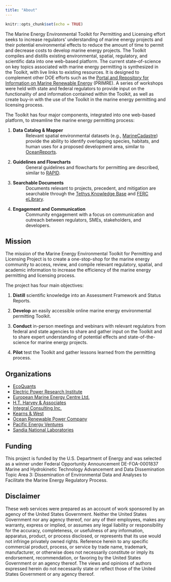 ```yaml
---
title: "About"
---
```


```r
knitr::opts_chunk$set(echo = TRUE)
```


The Marine Energy Environmental Toolkit for Permitting and Licensing effort seeks to increase regulators’ understanding of marine energy projects and their potential environmental effects to reduce the amount of time to permit and decrease costs to develop marine energy projects. The Toolkit compiles and distills existing environmental, spatial, regulatory, and scientific data into one web-based platform. The current state–of-science on key topics associated with marine energy permitting is synthesized in the Toolkit, with live links to existing resources. It is designed to complement other DOE efforts such as the [Portal and Repository for Information on Marine Renewable Energy](https://openei.org/wiki/PRIMRE) (PRIMRE). A series of workshops were held with state and federal regulators to provide input on the functionality of and information contained within the Toolkit, as well as create buy-in with the use of the Toolkit in the marine energy permitting and licensing process. 

The Toolkit has four major components, integrated into one web-based platform, to streamline the marine energy permitting process:

1. **Data Catalog & Mapper**
: Relevant spatial environmental datasets (e.g., [MarineCadastre](https://marinecadastre.gov/)) provide the ability to identify overlapping species, habitats, and human uses for a proposed development area, similar to [OceanReports](https://www.marinecadastre.gov/oceanreports/@-10737743.881037742,4753280.983019757/4).

1. **Guidelines and Flowcharts**
: General guidelines and flowcharts for permitting are described, similar to [RAPID](https://openei.org/wiki/RAPID).

1. **Searchable Documents**
: Documents relevant to projects, precedent, and mitigation are searchable through the [Tethys Knowledge Base](https://tethys.pnnl.gov/knowledge-base-marine-energy) and [FERC eLibrary](https://www.ferc.gov/ferc-online/elibrary). 

1. **Engagement and Communication**
: Community engagement with a focus on communication and outreach between regulators, SMEs, stakeholders, and developers. 

## Mission

The mission of the Marine Energy Environmental Toolkit for Permitting and Licensing Project is to create a one-stop-shop for the marine energy community to access, review, and compile relevant regulatory, spatial, and academic information to increase the efficiency of the marine energy permitting and licensing process.

The project has four main objectives:

1. **Distill** scientific knowledge into an Assessment Framework and Status Reports. 

1. **Develop** an easily accessible online marine energy environmental permitting Toolkit. 

1. **Conduct** in-person meetings and webinars with relevant regulators from federal and state agencies to share and gather input on the Toolkit and to share expert understanding of potential effects and state-of-the-science for marine energy projects. 

1. **Pilot** test the Toolkit and gather lessons learned from the permitting process.


## Organizations

- [EcoQuants](https://ecoquants.com)
- [Electric Power Research Institute](https://www.epri.com)
- [European Marine Energy Centre Ltd.](http://www.emec.org.uk)
- [H.T. Harvey & Associates](https://www.harveyecology.com)
- [Integral Consulting Inc.](https://www.integral-corp.com)
- [Kearns & West](https://kearnswest.com)
- [Ocean Renewable Power Company](https://www.orpc.co/)
- [Pacific Energy Ventures](https://tethys.pnnl.gov/organization/pacific-energy-ventures-llc)
- [Sandia National Laboratories](https://www.sandia.gov)

## Funding

This project is funded by the U.S. Department of Energy and was selected as a winner under Federal Opportunity Announcement DE-FOA-0001837 Marine and Hydrokinetic Technology Advancement and Data Dissemination Topic Area 3: Dissemination of Environmental Data and Analyses to Facilitate the Marine Energy Regulatory Process. 

## Disclaimer

These web services were prepared as an account of work sponsored by an agency of the United States Government. Neither the United States Government nor any agency thereof, nor any of their employees, makes any warranty, express or implied, or assumes any legal liability or responsibility for the accuracy, completeness, or usefulness of any information, apparatus, product, or process disclosed, or represents that its use would not infringe privately owned rights. Reference herein to any specific commercial product, process, or service by trade name, trademark, manufacturer, or otherwise does not necessarily constitute or imply its endorsement, recommendation, or favoring by the United States Government or an agency thereof. The views and opinions of authors expressed herein do not necessarily state or reflect those of the United States Government or any agency thereof.
